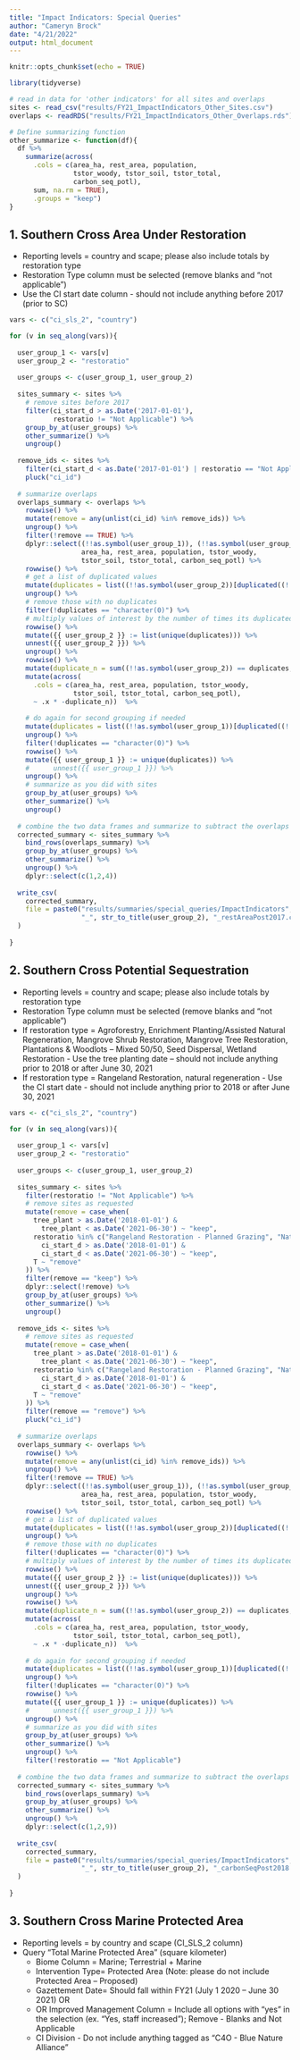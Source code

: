```yaml
---
title: "Impact Indicators: Special Queries"
author: "Cameryn Brock"
date: "4/21/2022"
output: html_document
---
```


```r
knitr::opts_chunk$set(echo = TRUE)
```

```r
library(tidyverse)

# read in data for 'other indicators' for all sites and overlaps
sites <- read_csv("results/FY21_ImpactIndicators_Other_Sites.csv")
overlaps <- readRDS("results/FY21_ImpactIndicators_Other_Overlaps.rds")

# Define summarizing function
other_summarize <- function(df){
  df %>% 
    summarize(across(
      .cols = c(area_ha, rest_area, population, 
                tstor_woody, tstor_soil, tstor_total, 
                carbon_seq_potl),
      sum, na.rm = TRUE),
      .groups = "keep") 
}
```

## 1. Southern Cross Area Under Restoration

* Reporting levels = country and scape; please also include totals by restoration type
* Restoration Type column must be selected (remove blanks and “not applicable”) 
* Use the CI start date column - should not include anything before 2017 (prior to SC)

```r
vars <- c("ci_sls_2", "country")

for (v in seq_along(vars)){
  
  user_group_1 <- vars[v]
  user_group_2 <- "restoratio"
  
  user_groups <- c(user_group_1, user_group_2)
  
  sites_summary <- sites %>% 
    # remove sites before 2017
    filter(ci_start_d > as.Date('2017-01-01'),
           restoratio != "Not Applicable") %>% 
    group_by_at(user_groups) %>% 
    other_summarize() %>% 
    ungroup() 
  
  remove_ids <- sites %>% 
    filter(ci_start_d < as.Date('2017-01-01') | restoratio == "Not Applicable") %>% 
    pluck("ci_id")
  
  # summarize overlaps
  overlaps_summary <- overlaps %>% 
    rowwise() %>% 
    mutate(remove = any(unlist(ci_id) %in% remove_ids)) %>%
    ungroup() %>% 
    filter(!remove == TRUE) %>% 
    dplyr::select((!!as.symbol(user_group_1)), (!!as.symbol(user_group_2)), 
                  area_ha, rest_area, population, tstor_woody, 
                  tstor_soil, tstor_total, carbon_seq_potl) %>% 
    rowwise() %>% 
    # get a list of duplicated values
    mutate(duplicates = list((!!as.symbol(user_group_2))[duplicated((!!as.symbol(user_group_2)))])) %>% 
    ungroup() %>% 
    # remove those with no duplicates
    filter(!duplicates == "character(0)") %>% 
    # multiply values of interest by the number of times its duplicated & make negative 
    rowwise() %>%
    mutate({{ user_group_2 }} := list(unique(duplicates))) %>% 
    unnest({{ user_group_2 }}) %>% 
    ungroup() %>% 
    rowwise() %>% 
    mutate(duplicate_n = sum((!!as.symbol(user_group_2)) == duplicates, na.rm = TRUE)) %>% 
    mutate(across(
      .cols = c(area_ha, rest_area, population, tstor_woody, 
                tstor_soil, tstor_total, carbon_seq_potl),
      ~ .x * -duplicate_n))  %>% 
    
    # do again for second grouping if needed
    mutate(duplicates = list((!!as.symbol(user_group_1))[duplicated((!!as.symbol(user_group_1)))])) %>% 
    ungroup() %>% 
    filter(!duplicates == "character(0)") %>% 
    rowwise() %>%
    mutate({{ user_group_1 }} := unique(duplicates)) %>% 
    #      unnest({{ user_group_1 }}) %>% 
    ungroup() %>% 
    # summarize as you did with sites
    group_by_at(user_groups) %>% 
    other_summarize() %>% 
    ungroup() 
  
  # combine the two data frames and summarize to subtract the overlaps
  corrected_summary <- sites_summary %>% 
    bind_rows(overlaps_summary) %>% 
    group_by_at(user_groups) %>% 
    other_summarize() %>% 
    ungroup() %>% 
    dplyr::select(c(1,2,4))
  
  write_csv(
    corrected_summary,
    file = paste0("results/summaries/special_queries/ImpactIndicators", "_", str_to_title(user_group_1),
                  "_", str_to_title(user_group_2), "_restAreaPost2017.csv")
  )
  
}
```

## 2.  Southern Cross Potential Sequestration

* Reporting levels = country and scape; please also include totals by restoration type
* Restoration Type column must be selected (remove blanks and “not applicable”) 
* If restoration type = Agroforestry, Enrichment Planting/Assisted Natural Regeneration, Mangrove Shrub Restoration, Mangrove Tree Restoration, Plantations & Woodlots – Mixed 50/50, Seed Dispersal, Wetland Restoration - Use the tree planting date – should not include anything prior to 2018 or after June 30, 2021 
* If restoration type = Rangeland Restoration, natural regeneration - Use the CI start date - should not include anything prior to 2018 or after June 30, 2021 


```r
vars <- c("ci_sls_2", "country")

for (v in seq_along(vars)){
  
  user_group_1 <- vars[v]
  user_group_2 <- "restoratio"
  
  user_groups <- c(user_group_1, user_group_2)
  
  sites_summary <- sites %>% 
    filter(restoratio != "Not Applicable") %>% 
    # remove sites as requested
    mutate(remove = case_when(
      tree_plant > as.Date('2018-01-01') & 
        tree_plant < as.Date('2021-06-30') ~ "keep",
      restoratio %in% c("Rangeland Restoration - Planned Grazing", "Natural Regeneration") &
        ci_start_d > as.Date('2018-01-01') & 
        ci_start_d < as.Date('2021-06-30') ~ "keep",
      T ~ "remove"
    )) %>% 
    filter(remove == "keep") %>% 
    dplyr::select(!remove) %>% 
    group_by_at(user_groups) %>% 
    other_summarize() %>% 
    ungroup() 
  
  remove_ids <- sites %>% 
    # remove sites as requested
    mutate(remove = case_when(
      tree_plant > as.Date('2018-01-01') & 
        tree_plant < as.Date('2021-06-30') ~ "keep",
      restoratio %in% c("Rangeland Restoration - Planned Grazing", "Natural Regeneration") &
        ci_start_d > as.Date('2018-01-01') & 
        ci_start_d < as.Date('2021-06-30') ~ "keep",
      T ~ "remove"
    )) %>% 
    filter(remove == "remove") %>% 
    pluck("ci_id")
  
  # summarize overlaps
  overlaps_summary <- overlaps %>% 
    rowwise() %>% 
    mutate(remove = any(unlist(ci_id) %in% remove_ids)) %>%
    ungroup() %>% 
    filter(!remove == TRUE) %>% 
    dplyr::select((!!as.symbol(user_group_1)), (!!as.symbol(user_group_2)), 
                  area_ha, rest_area, population, tstor_woody, 
                  tstor_soil, tstor_total, carbon_seq_potl) %>% 
    rowwise() %>% 
    # get a list of duplicated values
    mutate(duplicates = list((!!as.symbol(user_group_2))[duplicated((!!as.symbol(user_group_2)))])) %>% 
    ungroup() %>% 
    # remove those with no duplicates
    filter(!duplicates == "character(0)") %>% 
    # multiply values of interest by the number of times its duplicated & make negative 
    rowwise() %>%
    mutate({{ user_group_2 }} := list(unique(duplicates))) %>% 
    unnest({{ user_group_2 }}) %>% 
    ungroup() %>% 
    rowwise() %>% 
    mutate(duplicate_n = sum((!!as.symbol(user_group_2)) == duplicates, na.rm = TRUE)) %>% 
    mutate(across(
      .cols = c(area_ha, rest_area, population, tstor_woody, 
                tstor_soil, tstor_total, carbon_seq_potl),
      ~ .x * -duplicate_n))  %>% 
    
    # do again for second grouping if needed
    mutate(duplicates = list((!!as.symbol(user_group_1))[duplicated((!!as.symbol(user_group_1)))])) %>% 
    ungroup() %>% 
    filter(!duplicates == "character(0)") %>% 
    rowwise() %>%
    mutate({{ user_group_1 }} := unique(duplicates)) %>% 
    #      unnest({{ user_group_1 }}) %>% 
    ungroup() %>% 
    # summarize as you did with sites
    group_by_at(user_groups) %>% 
    other_summarize() %>% 
    ungroup() %>% 
    filter(!restoratio == "Not Applicable")
  
  # combine the two data frames and summarize to subtract the overlaps
  corrected_summary <- sites_summary %>% 
    bind_rows(overlaps_summary) %>% 
    group_by_at(user_groups) %>% 
    other_summarize() %>% 
    ungroup() %>% 
    dplyr::select(c(1,2,9))
  
  write_csv(
    corrected_summary,
    file = paste0("results/summaries/special_queries/ImpactIndicators", "_", str_to_title(user_group_1),
                  "_", str_to_title(user_group_2), "_carbonSeqPost2018.csv")
  )
  
}
```

## 3. Southern Cross Marine Protected Area 

* Reporting levels = by country and scape (CI_SLS_2 column)
* Query "Total Marine Protected Area" (square kilometer) 
    + Biome Column = Marine; Terrestrial + Marine 
    + Intervention Type= Protected Area (Note: please do not include Protected Area – Proposed) 
    + Gazettement Date= Should fall within FY21 (July 1 2020 – June 30 2021) OR 
    + OR Improved Management Column = Include all options with “yes” in the selection (ex. “Yes, staff increased”); Remove - Blanks and Not Applicable 
    + CI Division - Do not include anything tagged as “C4O - Blue Nature Alliance” 



```r

```

